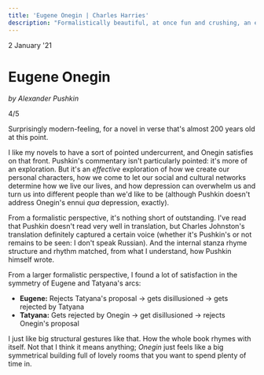 ```yaml
---
title: 'Eugene Onegin | Charles Harries'
description: "Formalistically beautiful, at once fun and crushing, an easy romp that you want to take slowly. 4/5."
---
```



<Date>
  2 January '21
</Date>

# Eugene Onegin

_by Alexander Pushkin_

4/5

Surprisingly modern-feeling, for a novel in verse that's almost 200 years old at this point.

I like my novels to have a sort of pointed undercurrent, and Onegin satisfies on that front. Pushkin's commentary isn't particularly pointed: it's more of an exploration. But it's an _effective_ exploration of how we create our personal characters, how we come to let our social and cultural networks determine how we live our lives, and how depression can overwhelm us and turn us into different people than we'd like to be (although Pushkin doesn't address Onegin's ennui _qua_ depression, exactly).

From a formalistic perspective, it's nothing short of outstanding. I've read that Pushkin doesn't read very well in translation, but Charles Johnston's translation definitely captured a certain voice (whether it's Pushkin's or not remains to be seen: I don't speak Russian). And the internal stanza rhyme structure and rhythm matched, from what I understand, how Pushkin himself wrote.

From a larger formalistic perspective, I found a lot of satisfaction in the symmetry of Eugene and Tatyana's arcs:

- **Eugene:** Rejects Tatyana's proposal -> gets disillusioned -> gets rejected by Tatyana
- **Tatyana:** Gets rejected by Onegin -> get disillusioned -> rejects Onegin's proposal

I just like big structural gestures like that. How the whole book rhymes with itself. Not that I think it means anything; _Onegin_ just feels like a big symmetrical building full of lovely rooms that you want to spend plenty of time in.